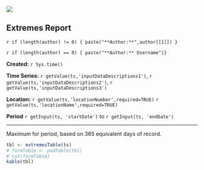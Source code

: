 
![](http://www.usgs.gov/newsroom/images/2015-04-07/usgs_logo.png)

## Extremes Report  

`r if (length(author) != 0) { paste("**Author:**",author[[1]]) }`

`r if (length(author) == 0) { paste("**Author:** Username")}`

**Created:**  `r Sys.time()`

**Time Series:** `r getValue(ts,'inputDataDescriptions1')`, `r getValue(ts,'inputDataDescriptions2')`, `r getValue(ts,'inputDataDescriptions3')`

**Location:**  `r getValue(ts,'locationNumber',required=TRUE)` `r getValue(ts,'locationName',required=TRUE)`
   
**Period** `r getInput(ts, 'startDate')` to `r getInput(ts, 'endDate')`

***
   
Maximum for period, based on 365 equivalent days of record. 
   
```r
tbl <- extremesTable(ts)
# formTable <- padTable(tbl)
# cat(formTable)
kable(tbl)
```
